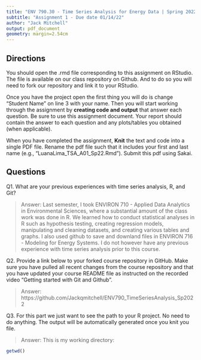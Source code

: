 ```yaml
---
title: "ENV 790.30 - Time Series Analysis for Energy Data | Spring 2022"
subtitle: "Assignment 1 - Due date 01/14/22"
author: "Jack Mitchell"
output: pdf_document
geometry: margin=2.54cm
---
```


## Directions

You should open the .rmd file corresponding to this assignment on RStudio. The file is available on our class repository on Github. And to do so you will need to fork our repository and link it to your RStudio.  

Once you have the project open the first thing you will do is change "Student Name" on line 3 with your name. 
Then you will start working through the assignment by  **creating code and output** that answer each question. Be sure to use this assignment document. Your report should contain the answer to each question and any plots/tables you obtained (when applicable).

When you have completed the assignment, **Knit** the text and code into a single PDF file. Rename the pdf file such that it includes your first and last name (e.g., "LuanaLima_TSA_A01_Sp22.Rmd"). Submit this pdf using Sakai. 

## Questions

Q1. What are your previous experiences with time series analysis, R, and Git? 

> Answer: Last semester, I took ENVIRON 710 - Applied Data Analytics in Environmental Sciences, where a substantial amount of the class work was done in R. We learned how to conduct statistical analyses in R such as hypothesis testing, creating regression models, manipulating and cleaning datasets, and creating various tables and graphs. I also used github to save and downland files in ENVIRON 716 - Modeling for Energy Systems. I do not however have any previous experience with time series analysis prior to this course.



Q2. Provide a link below to your forked course repository in GitHub. Make sure you have pulled all recent changes from the course repository and that you have updated your course README file as instructed on the recorded video "Getting started with Git and Github". 

> Answer: https://github.com/Jackqmitchell/ENV790_TimeSeriesAnalysis_Sp2022


Q3. For this part we just want to see the path to your R project. No need to do anything. The output will be automatically generated once you knit you file. 

> Answer: This is my working directory:

```r
getwd()
````


